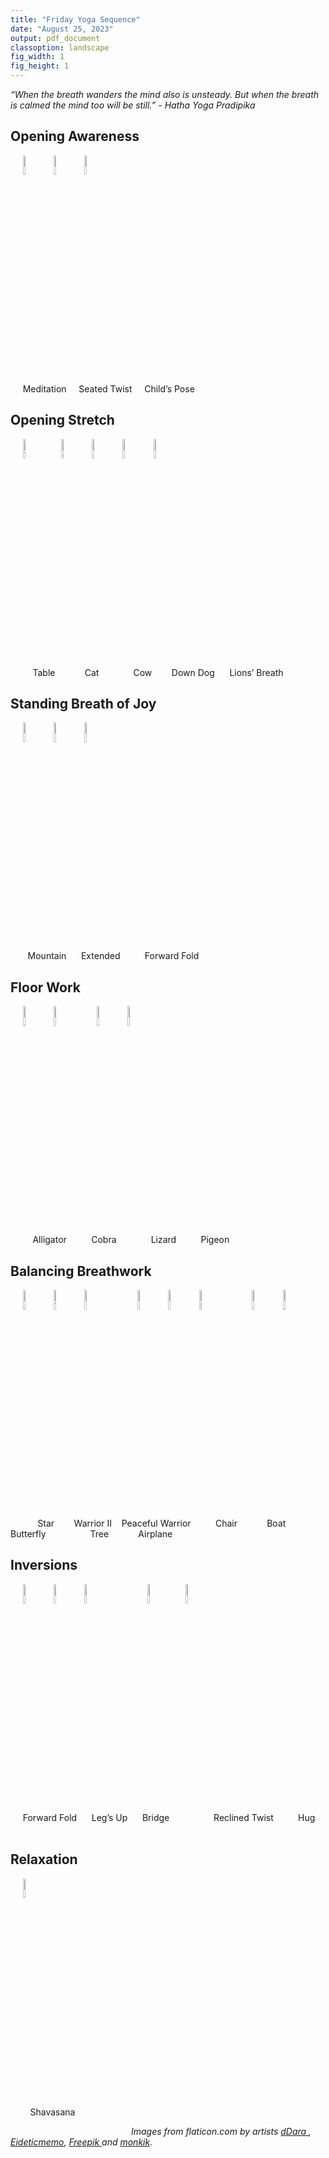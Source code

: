 ```yaml
---
title: "Friday Yoga Sequence"
date: "August 25, 2023"
output: pdf_document
classoption: landscape
fig_width: 1 
fig_height: 1 
---
```



_"When the breath wanders the mind also is unsteady. But when the breath is calmed the mind too will be still." - Hatha Yoga Pradipika_




## Opening Awareness  

     
![Seated meditation](../images/yoga/lotus-meditation.png){ width=9% }
![Seated twist](../images/yoga/lotus-twist.png){ width=9% }
![Child's Pose](../images/yoga/childs-pose.png){ width=9% } 

     Meditation     Seated Twist     Child's Pose 

## Opening Stretch

     
![Table](../images/yoga/tabletop.png){ width=9% }   
![Cat](../images/yoga/cat.png){ width=9% }
![Cow](../images/yoga/cow.png){ width=9% }
![Down Dog](../images/yoga/down-dog.png){ width=9% }
![Lion's Breath](../images/yoga/lions-breath.png){ width=9% }

          Table            Cat              Cow        Down Dog      Lions' Breath


## Standing Breath of Joy 

    
![Mountain](../images/yoga/mountain.png){ width=9% }
![Extended Mountain](../images/yoga/mountain-extended.png){ width=9% }
![Foward Fold](../images/yoga/forward-fold-1.png){ width=9% }           

       Mountain      Extended          Forward Fold      

## Floor Work

    
![Alligator](../images/yoga/plank.png){ width=9% }
![Cobra](../images/yoga/cobra.png){ width=9% }     
![Lizard](../images/yoga/lizard.png){ width=9% }
![Pigeon](../images/yoga/pigeon.png){ width=9% }

         Alligator          Cobra              Lizard           Pigeon


## Balancing Breathwork  
    
![Star](../images/yoga/star.png){ width=9% }
![Warrior II](../images/yoga/warrior-2.png){ width=9% }
![Peaceful Warrior](../images/yoga/reverse-warrior.png){ width=9% }         
![Chair](../images/yoga/chair.png){ width=9% }
![Boat](../images/yoga/boat.png){ width=9% }
![Butterfly](../images/yoga/butterfly.png){ width=9% }         
![Tree](../images/yoga/tree.png){ width=9% }
![Airplain](../images/yoga/warrior-3.png){ width=9% }

           Star        Warrior II    Peaceful Warrior          Chair            Boat          Butterfly                   Tree            Airplane

## Inversions  

    
![Seated Forward Fold](../images/yoga/forward-fold-2.png){ width=9% }
![Legs Up](../images/yoga/legs-up.png){ width=9% }
![Bridge](../images/yoga/bridge.png){ width=9% }             
![Reclined Twist](../images/yoga/reclined-twist.png){ width=9% }   
![Hug](../images/yoga/hug.png){ width=9% }     


     Forward Fold      Leg's Up      Bridge                  Reclined Twist          Hug     


## Relaxation

    
![Shavasana](../images/yoga/shavasana.png){ width=9% }

        Shavasana 

                                                 _Images from flaticon.com by artists <a href="https://www.flaticon.com/free-icons/workout" title="workout icons">dDara </a>, <a href="https://www.flaticon.com/free-icons/yoga-pose" title="yoga pose icons">Eideticmemo</a>, <a href="https://www.flaticon.com/free-icons/yoga" title="yoga icons">Freepik </a> and <a href="https://www.flaticon.com/free-icons/exercise" title="exercise icons">monkik</a>._

